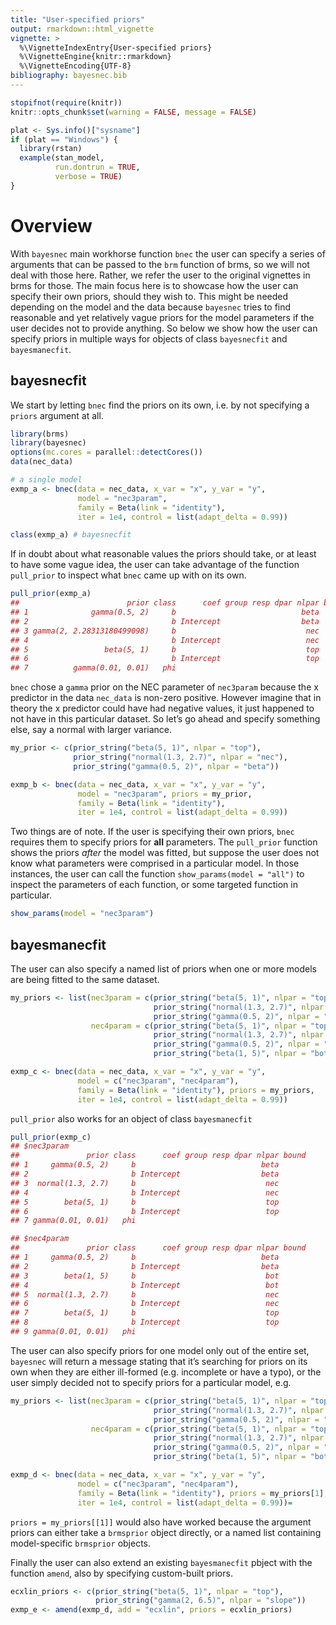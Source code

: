 ```yaml
---
title: "User-specified priors"
output: rmarkdown::html_vignette
vignette: >
  %\VignetteIndexEntry{User-specified priors}
  %\VignetteEngine{knitr::rmarkdown}
  %\VignetteEncoding{UTF-8}
bibliography: bayesnec.bib
---
```


```r
stopifnot(require(knitr))
knitr::opts_chunk$set(warning = FALSE, message = FALSE)
```

```r
plat <- Sys.info()["sysname"]
if (plat == "Windows") {
  library(rstan)
  example(stan_model,
          run.dontrun = TRUE,
          verbose = TRUE)
}
```

# Overview

With `bayesnec` main workhorse function `bnec` the user can specify a series of arguments that can be passed to the `brm` function of brms, so we will not deal with those here. Rather, we refer the user to the original vignettes in brms for those. The main focus here is to showcase how the user can specify their own priors, should they wish to. This might be needed depending on the model and the data because `bayesnec` tries to find reasonable and yet relatively vague priors for the model parameters if the user decides not to provide anything. So below we show how the user can specify priors in multiple ways for objects of class `bayesnecfit` and `bayesmanecfit`.

## bayesnecfit

We start by letting `bnec` find the priors on its own, i.e. by not specifying a `priors` argument at all.

```r
library(brms)
library(bayesnec)
options(mc.cores = parallel::detectCores())
data(nec_data)

# a single model
exmp_a <- bnec(data = nec_data, x_var = "x", y_var = "y",
               model = "nec3param",
               family = Beta(link = "identity"),
               iter = 1e4, control = list(adapt_delta = 0.99))

class(exmp_a) # bayesnecfit
```

If in doubt about what reasonable values the priors should take, or at least to have some vague idea, the user can take advantage of the function `pull_prior` to inspect what `bnec` came up with on its own.

```r
pull_prior(exmp_a)
##                        prior class      coef group resp dpar nlpar bound
## 1              gamma(0.5, 2)     b                            beta      
## 2                                b Intercept                  beta      
## 3 gamma(2, 2.28313180499098)     b                             nec      
## 4                                b Intercept                   nec      
## 5                 beta(5, 1)     b                             top      
## 6                                b Intercept                   top      
## 7          gamma(0.01, 0.01)   phi                                      
```

`bnec` chose a `gamma` prior on the NEC parameter of `nec3param` because the x predictor in the data `nec_data` is non-zero positive. However imagine that in theory the x predictor could have had negative values, it just happened to not have in this particular dataset. So let's go ahead and specify something else, say a normal with larger variance.

```r
my_prior <- c(prior_string("beta(5, 1)", nlpar = "top"),
              prior_string("normal(1.3, 2.7)", nlpar = "nec"),
              prior_string("gamma(0.5, 2)", nlpar = "beta"))

exmp_b <- bnec(data = nec_data, x_var = "x", y_var = "y",
               model = "nec3param", priors = my_prior,
               family = Beta(link = "identity"),
               iter = 1e4, control = list(adapt_delta = 0.99))
```

Two things are of note. If the user is specifying their own priors, `bnec` requires them to specify priors for **all** parameters. The `pull_prior` function shows the priors *after* the model was fitted, but suppose the user does not know what parameters were comprised in a particular model. In those instances, the user can call the function `show_params(model = "all")` to inspect the parameters of each function, or some targeted function in particular.

```r
show_params(model = "nec3param")
```

## bayesmanecfit

The user can also specify a named list of priors when one or more models are being fitted to the same dataset.

```r
my_priors <- list(nec3param = c(prior_string("beta(5, 1)", nlpar = "top"),
                                prior_string("normal(1.3, 2.7)", nlpar = "nec"),
                                prior_string("gamma(0.5, 2)", nlpar = "beta")),
                  nec4param = c(prior_string("beta(5, 1)", nlpar = "top"),
                                prior_string("normal(1.3, 2.7)", nlpar = "nec"),
                                prior_string("gamma(0.5, 2)", nlpar = "beta"),
                                prior_string("beta(1, 5)", nlpar = "bot")))

exmp_c <- bnec(data = nec_data, x_var = "x", y_var = "y",
               model = c("nec3param", "nec4param"),
               family = Beta(link = "identity"), priors = my_priors,
               iter = 1e4, control = list(adapt_delta = 0.99))
```

`pull_prior` also works for an object of class `bayesmanecfit`

```r
pull_prior(exmp_c)
## $nec3param
##               prior class      coef group resp dpar nlpar bound
## 1     gamma(0.5, 2)     b                            beta      
## 2                       b Intercept                  beta      
## 3  normal(1.3, 2.7)     b                             nec      
## 4                       b Intercept                   nec      
## 5        beta(5, 1)     b                             top      
## 6                       b Intercept                   top      
## 7 gamma(0.01, 0.01)   phi                                      

## $nec4param
##               prior class      coef group resp dpar nlpar bound
## 1     gamma(0.5, 2)     b                            beta      
## 2                       b Intercept                  beta      
## 3        beta(1, 5)     b                             bot      
## 4                       b Intercept                   bot      
## 5  normal(1.3, 2.7)     b                             nec      
## 6                       b Intercept                   nec      
## 7        beta(5, 1)     b                             top      
## 8                       b Intercept                   top      
## 9 gamma(0.01, 0.01)   phi                                      
```

The user can also specify priors for one model only out of the entire set, `bayesnec` will return a message stating that it's searching for priors on its own when they are either ill-formed (e.g. incomplete or have a typo), or the user simply decided not to specify priors for a particular model, e.g.

```r
my_priors <- list(nec3param = c(prior_string("beta(5, 1)", nlpar = "top"),
                                prior_string("normal(1.3, 2.7)", nlpar = "nec"),
                                prior_string("gamma(0.5, 2)", nlpar = "beta")),
                  nec4param = c(prior_string("beta(5, 1)", nlpar = "top"),
                                prior_string("normal(1.3, 2.7)", nlpar = "nec"),
                                prior_string("gamma(0.5, 2)", nlpar = "beta"),
                                prior_string("beta(1, 5)", nlpar = "bot")))

exmp_d <- bnec(data = nec_data, x_var = "x", y_var = "y",
               model = c("nec3param", "nec4param"),
               family = Beta(link = "identity"), priors = my_priors[1],
               iter = 1e4, control = list(adapt_delta = 0.99))=
```

`priors = my_priors[[1]]` would also have worked because the argument priors can either take a `brmsprior` object directly, or a named list containing model-specific `brmsprior` objects.

Finally the user can also extend an existing `bayesmanecfit` pbject with the function `amend`, also by specifying custom-built priors.

```r
ecxlin_priors <- c(prior_string("beta(5, 1)", nlpar = "top"),
                   prior_string("gamma(2, 6.5)", nlpar = "slope"))
exmp_e <- amend(exmp_d, add = "ecxlin", priors = ecxlin_priors)
```
